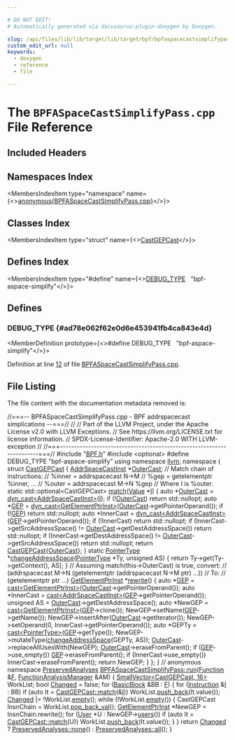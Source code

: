 ```yaml
---

# DO NOT EDIT!
# Automatically generated via docusaurus-plugin-doxygen by Doxygen.

slug: /api/files/lib/lib/target/lib/target/bpf/bpfaspacecastsimplifypass-cpp
custom_edit_url: null
keywords:
  - doxygen
  - reference
  - file

---
```





# The `BPFASpaceCastSimplifyPass.cpp` File Reference

<DoxygenPage pluginConfig={pluginConfig}>



## Included Headers

<IncludesList>
<IncludesListItem
  filePath="BPF.h"
  permalink="/docs/api/files/lib/lib/target/lib/target/bpf/bpf-h"
  isLocal="true" />
<IncludesListItem
  filePath="optional"
  permalink=""
  isLocal="false" />
</IncludesList>

## Namespaces Index

<MembersIndex>

<MembersIndexItem
  type="namespace"
  name={<><a href="/docs/api/namespaces/anonymous-bpfaspacecastsimplifypass-cpp-">anonymous&#123;BPFASpaceCastSimplifyPass.cpp&#125;</a></>}>
</MembersIndexItem>

</MembersIndex>

## Classes Index

<MembersIndex>

<MembersIndexItem
  type="struct"
  name={<><a href="/docs/api/structs/anonymous-namespace-bpfaspacecastsimplifypass-cpp-/castgepcast">CastGEPCast</a></>}>
</MembersIndexItem>

</MembersIndex>

## Defines Index

<MembersIndex>

<MembersIndexItem
  type="#define"
  name={<><a href="#ad78e062f62e0d6e453941fb4ca843e4d">DEBUG&#95;TYPE</a>&nbsp;&nbsp;&nbsp;&quot;bpf-aspace-simplify&quot;</>}>
</MembersIndexItem>

</MembersIndex>


<SectionDefinition>

## Defines

### DEBUG&#95;TYPE {#ad78e062f62e0d6e453941fb4ca843e4d}

<MemberDefinition
  prototype={<>#define DEBUG&#95;TYPE&nbsp;&nbsp;&nbsp;&quot;bpf-aspace-simplify&quot;</>}>

Definition at line <a href="#l00012">12</a> of file <a href="/docs/api/files/lib/lib/target/lib/target/bpf/bpfaspacecastsimplifypass-cpp">BPFASpaceCastSimplifyPass.cpp</a>.
</MemberDefinition>

</SectionDefinition>

## File Listing

The file content with the documentation metadata removed is:

<ProgramListing>

<Link id="l00001" /><CodeLine lineNumber="1"><span class="doxyHighlightComment">//===-- BPFASpaceCastSimplifyPass.cpp - BPF addrspacecast simplications --===//</span></CodeLine>
<Link id="l00002" /><CodeLine lineNumber="2"><span class="doxyHighlightComment">//</span></CodeLine>
<Link id="l00003" /><CodeLine lineNumber="3"><span class="doxyHighlightComment">// Part of the LLVM Project, under the Apache License v2.0 with LLVM Exceptions.</span></CodeLine>
<Link id="l00004" /><CodeLine lineNumber="4"><span class="doxyHighlightComment">// See https://llvm.org/LICENSE.txt for license information.</span></CodeLine>
<Link id="l00005" /><CodeLine lineNumber="5"><span class="doxyHighlightComment">// SPDX-License-Identifier: Apache-2.0 WITH LLVM-exception</span></CodeLine>
<Link id="l00006" /><CodeLine lineNumber="6"><span class="doxyHighlightComment">//</span></CodeLine>
<Link id="l00007" /><CodeLine lineNumber="7"><span class="doxyHighlightComment">//===----------------------------------------------------------------------===//</span></CodeLine>
<Link id="l00008" /><CodeLine lineNumber="8"></CodeLine>
<Link id="l00009" /><CodeLine lineNumber="9"><span class="doxyHighlightPreprocessor">#include &quot;<a href="/docs/api/files/lib/lib/target/lib/target/bpf/bpf-h">BPF.h</a>&quot;</span></CodeLine>
<Link id="l00010" /><CodeLine lineNumber="10"><span class="doxyHighlightPreprocessor">#include &lt;optional&gt;</span></CodeLine>
<Link id="l00011" /><CodeLine lineNumber="11"></CodeLine>
<Link id="l00012" /><CodeLine lineNumber="12" lineLink="#ad78e062f62e0d6e453941fb4ca843e4d"><span class="doxyHighlightPreprocessor">#define DEBUG&#95;TYPE &quot;bpf-aspace-simplify&quot;</span></CodeLine>
<Link id="l00013" /><CodeLine lineNumber="13"></CodeLine>
<Link id="l00014" /><CodeLine lineNumber="14"><span class="doxyHighlightKeyword">using namespace </span><span class="doxyHighlight"><a href="/docs/api/namespaces/llvm">llvm</a>;</span></CodeLine>
<Link id="l00015" /><CodeLine lineNumber="15"></CodeLine>
<Link id="l00016" /><CodeLine lineNumber="16" lineLink="/docs/api/namespaces/anonymous-bpfaspacecastsimplifypass-cpp-"><span class="doxyHighlightKeyword">namespace </span><span class="doxyHighlight">&#123;</span></CodeLine>
<Link id="l00017" /><CodeLine lineNumber="17"></CodeLine>
<Link id="l00018" /><CodeLine lineNumber="18" lineLink="/docs/api/structs/anonymous-namespace-bpfaspacecastsimplifypass-cpp-/castgepcast"><span class="doxyHighlightKeyword">struct </span><span class="doxyHighlight"><a href="/docs/api/structs/anonymous-namespace-bpfaspacecastsimplifypass-cpp-/castgepcast">CastGEPCast</a> &#123;</span></CodeLine>
<Link id="l00019" /><CodeLine lineNumber="19" lineLink="/docs/api/structs/anonymous-namespace-bpfaspacecastsimplifypass-cpp-/castgepcast/#a297d31288fe3e97d53e1b673638c0fe1"><span class="doxyHighlight">  <a href="/docs/api/classes/llvm/addrspacecastinst">AddrSpaceCastInst</a> &#42;<a href="/docs/api/structs/anonymous-namespace-bpfaspacecastsimplifypass-cpp-/castgepcast/#a297d31288fe3e97d53e1b673638c0fe1">OuterCast</a>;</span></CodeLine>
<Link id="l00020" /><CodeLine lineNumber="20"></CodeLine>
<Link id="l00021" /><CodeLine lineNumber="21"><span class="doxyHighlight">  </span><span class="doxyHighlightComment">// Match chain of instructions:</span></CodeLine>
<Link id="l00022" /><CodeLine lineNumber="22"><span class="doxyHighlight">  </span><span class="doxyHighlightComment">//   %inner = addrspacecast N-&gt;M</span></CodeLine>
<Link id="l00023" /><CodeLine lineNumber="23"><span class="doxyHighlight">  </span><span class="doxyHighlightComment">//   %gep   = getelementptr %inner, ...</span></CodeLine>
<Link id="l00024" /><CodeLine lineNumber="24"><span class="doxyHighlight">  </span><span class="doxyHighlightComment">//   %outer = addrspacecast M-&gt;N %gep</span></CodeLine>
<Link id="l00025" /><CodeLine lineNumber="25"><span class="doxyHighlight">  </span><span class="doxyHighlightComment">// Where I is %outer.</span></CodeLine>
<Link id="l00026" /><CodeLine lineNumber="26" lineLink="/docs/api/structs/anonymous-namespace-bpfaspacecastsimplifypass-cpp-/castgepcast/#ac868ac3d1fb9f763763f1f5f7bf35569"><span class="doxyHighlight">  </span><span class="doxyHighlightKeyword">static</span><span class="doxyHighlight"> std::optional&lt;CastGEPCast&gt; <a href="/docs/api/structs/anonymous-namespace-bpfaspacecastsimplifypass-cpp-/castgepcast/#ac868ac3d1fb9f763763f1f5f7bf35569">match</a>(<a href="/docs/api/classes/llvm/value">Value</a> &#42;<a href="/docs/api/files/lib/lib/support/md5-cpp/#ac0eafdc9ee161b71e7af98af736952fd">I</a>) &#123;</span></CodeLine>
<Link id="l00027" /><CodeLine lineNumber="27"><span class="doxyHighlight">    </span><span class="doxyHighlightKeyword">auto</span><span class="doxyHighlight"> &#42;<a href="/docs/api/structs/anonymous-namespace-bpfaspacecastsimplifypass-cpp-/castgepcast/#a297d31288fe3e97d53e1b673638c0fe1">OuterCast</a> = <a href="/docs/api/namespaces/llvm/#a22eeee01734061ac1b31ccd994c49eef">dyn&#95;cast&lt;AddrSpaceCastInst&gt;</a>(<a href="/docs/api/files/lib/lib/support/md5-cpp/#ac0eafdc9ee161b71e7af98af736952fd">I</a>);</span></CodeLine>
<Link id="l00028" /><CodeLine lineNumber="28"><span class="doxyHighlight">    </span><span class="doxyHighlightKeywordFlow">if</span><span class="doxyHighlight"> (!<a href="/docs/api/structs/anonymous-namespace-bpfaspacecastsimplifypass-cpp-/castgepcast/#a297d31288fe3e97d53e1b673638c0fe1">OuterCast</a>)</span></CodeLine>
<Link id="l00029" /><CodeLine lineNumber="29"><span class="doxyHighlight">      </span><span class="doxyHighlightKeywordFlow">return</span><span class="doxyHighlight"> std::nullopt;</span></CodeLine>
<Link id="l00030" /><CodeLine lineNumber="30"><span class="doxyHighlight">    </span><span class="doxyHighlightKeyword">auto</span><span class="doxyHighlight"> &#42;<a href="/docs/api/files/lib/lib/target/lib/target/hexagon/hexagoncommongep-cpp/#ad532e8710e50302e0a376b61c91fa91d">GEP</a> = <a href="/docs/api/namespaces/llvm/#a22eeee01734061ac1b31ccd994c49eef">dyn&#95;cast&lt;GetElementPtrInst&gt;</a>(<a href="/docs/api/structs/anonymous-namespace-bpfaspacecastsimplifypass-cpp-/castgepcast/#a297d31288fe3e97d53e1b673638c0fe1">OuterCast</a>-&gt;getPointerOperand());</span></CodeLine>
<Link id="l00031" /><CodeLine lineNumber="31"><span class="doxyHighlight">    </span><span class="doxyHighlightKeywordFlow">if</span><span class="doxyHighlight"> (!<a href="/docs/api/files/lib/lib/target/lib/target/hexagon/hexagoncommongep-cpp/#ad532e8710e50302e0a376b61c91fa91d">GEP</a>)</span></CodeLine>
<Link id="l00032" /><CodeLine lineNumber="32"><span class="doxyHighlight">      </span><span class="doxyHighlightKeywordFlow">return</span><span class="doxyHighlight"> std::nullopt;</span></CodeLine>
<Link id="l00033" /><CodeLine lineNumber="33"><span class="doxyHighlight">    </span><span class="doxyHighlightKeyword">auto</span><span class="doxyHighlight"> &#42;InnerCast = <a href="/docs/api/namespaces/llvm/#a22eeee01734061ac1b31ccd994c49eef">dyn&#95;cast&lt;AddrSpaceCastInst&gt;</a>(<a href="/docs/api/files/lib/lib/target/lib/target/hexagon/hexagoncommongep-cpp/#ad532e8710e50302e0a376b61c91fa91d">GEP</a>-&gt;getPointerOperand());</span></CodeLine>
<Link id="l00034" /><CodeLine lineNumber="34"><span class="doxyHighlight">    </span><span class="doxyHighlightKeywordFlow">if</span><span class="doxyHighlight"> (!InnerCast)</span></CodeLine>
<Link id="l00035" /><CodeLine lineNumber="35"><span class="doxyHighlight">      </span><span class="doxyHighlightKeywordFlow">return</span><span class="doxyHighlight"> std::nullopt;</span></CodeLine>
<Link id="l00036" /><CodeLine lineNumber="36"><span class="doxyHighlight">    </span><span class="doxyHighlightKeywordFlow">if</span><span class="doxyHighlight"> (InnerCast-&gt;getSrcAddressSpace() != <a href="/docs/api/structs/anonymous-namespace-bpfaspacecastsimplifypass-cpp-/castgepcast/#a297d31288fe3e97d53e1b673638c0fe1">OuterCast</a>-&gt;getDestAddressSpace())</span></CodeLine>
<Link id="l00037" /><CodeLine lineNumber="37"><span class="doxyHighlight">      </span><span class="doxyHighlightKeywordFlow">return</span><span class="doxyHighlight"> std::nullopt;</span></CodeLine>
<Link id="l00038" /><CodeLine lineNumber="38"><span class="doxyHighlight">    </span><span class="doxyHighlightKeywordFlow">if</span><span class="doxyHighlight"> (InnerCast-&gt;getDestAddressSpace() != <a href="/docs/api/structs/anonymous-namespace-bpfaspacecastsimplifypass-cpp-/castgepcast/#a297d31288fe3e97d53e1b673638c0fe1">OuterCast</a>-&gt;getSrcAddressSpace())</span></CodeLine>
<Link id="l00039" /><CodeLine lineNumber="39"><span class="doxyHighlight">      </span><span class="doxyHighlightKeywordFlow">return</span><span class="doxyHighlight"> std::nullopt;</span></CodeLine>
<Link id="l00040" /><CodeLine lineNumber="40"><span class="doxyHighlight">    </span><span class="doxyHighlightKeywordFlow">return</span><span class="doxyHighlight"> <a href="/docs/api/structs/anonymous-namespace-bpfaspacecastsimplifypass-cpp-/castgepcast">CastGEPCast</a>&#123;<a href="/docs/api/structs/anonymous-namespace-bpfaspacecastsimplifypass-cpp-/castgepcast/#a297d31288fe3e97d53e1b673638c0fe1">OuterCast</a>&#125;;</span></CodeLine>
<Link id="l00041" /><CodeLine lineNumber="41"><span class="doxyHighlight">  &#125;</span></CodeLine>
<Link id="l00042" /><CodeLine lineNumber="42"></CodeLine>
<Link id="l00043" /><CodeLine lineNumber="43" lineLink="/docs/api/structs/anonymous-namespace-bpfaspacecastsimplifypass-cpp-/castgepcast/#ac9d873e7b88defd621fe04dc43e8b337"><span class="doxyHighlight">  </span><span class="doxyHighlightKeyword">static</span><span class="doxyHighlight"> <a href="/docs/api/classes/llvm/pointertype">PointerType</a> &#42;<a href="/docs/api/structs/anonymous-namespace-bpfaspacecastsimplifypass-cpp-/castgepcast/#ac9d873e7b88defd621fe04dc43e8b337">changeAddressSpace</a>(<a href="/docs/api/classes/llvm/pointertype">PointerType</a> &#42;Ty, </span><span class="doxyHighlightKeywordType">unsigned</span><span class="doxyHighlight"> AS) &#123;</span></CodeLine>
<Link id="l00044" /><CodeLine lineNumber="44"><span class="doxyHighlight">    </span><span class="doxyHighlightKeywordFlow">return</span><span class="doxyHighlight"> Ty-&gt;get(Ty-&gt;getContext(), AS);</span></CodeLine>
<Link id="l00045" /><CodeLine lineNumber="45"><span class="doxyHighlight">  &#125;</span></CodeLine>
<Link id="l00046" /><CodeLine lineNumber="46"></CodeLine>
<Link id="l00047" /><CodeLine lineNumber="47"><span class="doxyHighlight">  </span><span class="doxyHighlightComment">// Assuming match(this-&gt;OuterCast) is true, convert:</span></CodeLine>
<Link id="l00048" /><CodeLine lineNumber="48"><span class="doxyHighlight">  </span><span class="doxyHighlightComment">//   (addrspacecast M-&gt;N (getelementptr (addrspacecast N-&gt;M ptr) ...))</span></CodeLine>
<Link id="l00049" /><CodeLine lineNumber="49"><span class="doxyHighlight">  </span><span class="doxyHighlightComment">// To:</span></CodeLine>
<Link id="l00050" /><CodeLine lineNumber="50"><span class="doxyHighlight">  </span><span class="doxyHighlightComment">//   (getelementptr ptr ...)</span></CodeLine>
<Link id="l00051" /><CodeLine lineNumber="51" lineLink="/docs/api/structs/anonymous-namespace-bpfaspacecastsimplifypass-cpp-/castgepcast/#ab558890ee34084040e962c122ddd83f4"><span class="doxyHighlight">  <a href="/docs/api/classes/llvm/getelementptrinst">GetElementPtrInst</a> &#42;<a href="/docs/api/structs/anonymous-namespace-bpfaspacecastsimplifypass-cpp-/castgepcast/#ab558890ee34084040e962c122ddd83f4">rewrite</a>() &#123;</span></CodeLine>
<Link id="l00052" /><CodeLine lineNumber="52"><span class="doxyHighlight">    </span><span class="doxyHighlightKeyword">auto</span><span class="doxyHighlight"> &#42;<a href="/docs/api/files/lib/lib/target/lib/target/hexagon/hexagoncommongep-cpp/#ad532e8710e50302e0a376b61c91fa91d">GEP</a> = <a href="/docs/api/namespaces/llvm/#ac4fc845f5ed92de63cd4474f128f5fc5">cast&lt;GetElementPtrInst&gt;</a>(<a href="/docs/api/structs/anonymous-namespace-bpfaspacecastsimplifypass-cpp-/castgepcast/#a297d31288fe3e97d53e1b673638c0fe1">OuterCast</a>-&gt;getPointerOperand());</span></CodeLine>
<Link id="l00053" /><CodeLine lineNumber="53"><span class="doxyHighlight">    </span><span class="doxyHighlightKeyword">auto</span><span class="doxyHighlight"> &#42;InnerCast = <a href="/docs/api/namespaces/llvm/#ac4fc845f5ed92de63cd4474f128f5fc5">cast&lt;AddrSpaceCastInst&gt;</a>(<a href="/docs/api/files/lib/lib/target/lib/target/hexagon/hexagoncommongep-cpp/#ad532e8710e50302e0a376b61c91fa91d">GEP</a>-&gt;getPointerOperand());</span></CodeLine>
<Link id="l00054" /><CodeLine lineNumber="54"><span class="doxyHighlight">    </span><span class="doxyHighlightKeywordType">unsigned</span><span class="doxyHighlight"> AS = <a href="/docs/api/structs/anonymous-namespace-bpfaspacecastsimplifypass-cpp-/castgepcast/#a297d31288fe3e97d53e1b673638c0fe1">OuterCast</a>-&gt;getDestAddressSpace();</span></CodeLine>
<Link id="l00055" /><CodeLine lineNumber="55"><span class="doxyHighlight">    </span><span class="doxyHighlightKeyword">auto</span><span class="doxyHighlight"> &#42;NewGEP = <a href="/docs/api/namespaces/llvm/#ac4fc845f5ed92de63cd4474f128f5fc5">cast&lt;GetElementPtrInst&gt;</a>(<a href="/docs/api/files/lib/lib/target/lib/target/hexagon/hexagoncommongep-cpp/#ad532e8710e50302e0a376b61c91fa91d">GEP</a>-&gt;clone());</span></CodeLine>
<Link id="l00056" /><CodeLine lineNumber="56"><span class="doxyHighlight">    NewGEP-&gt;setName(<a href="/docs/api/files/lib/lib/target/lib/target/hexagon/hexagoncommongep-cpp/#ad532e8710e50302e0a376b61c91fa91d">GEP</a>-&gt;getName());</span></CodeLine>
<Link id="l00057" /><CodeLine lineNumber="57"><span class="doxyHighlight">    NewGEP-&gt;insertAfter(<a href="/docs/api/structs/anonymous-namespace-bpfaspacecastsimplifypass-cpp-/castgepcast/#a297d31288fe3e97d53e1b673638c0fe1">OuterCast</a>-&gt;getIterator());</span></CodeLine>
<Link id="l00058" /><CodeLine lineNumber="58"><span class="doxyHighlight">    NewGEP-&gt;setOperand(0, InnerCast-&gt;getPointerOperand());</span></CodeLine>
<Link id="l00059" /><CodeLine lineNumber="59"><span class="doxyHighlight">    </span><span class="doxyHighlightKeyword">auto</span><span class="doxyHighlight"> &#42;GEPTy = <a href="/docs/api/namespaces/llvm/#ac4fc845f5ed92de63cd4474f128f5fc5">cast&lt;PointerType&gt;</a>(<a href="/docs/api/files/lib/lib/target/lib/target/hexagon/hexagoncommongep-cpp/#ad532e8710e50302e0a376b61c91fa91d">GEP</a>-&gt;getType());</span></CodeLine>
<Link id="l00060" /><CodeLine lineNumber="60"><span class="doxyHighlight">    NewGEP-&gt;mutateType(<a href="/docs/api/structs/anonymous-namespace-bpfaspacecastsimplifypass-cpp-/castgepcast/#ac9d873e7b88defd621fe04dc43e8b337">changeAddressSpace</a>(GEPTy, AS));</span></CodeLine>
<Link id="l00061" /><CodeLine lineNumber="61"><span class="doxyHighlight">    <a href="/docs/api/structs/anonymous-namespace-bpfaspacecastsimplifypass-cpp-/castgepcast/#a297d31288fe3e97d53e1b673638c0fe1">OuterCast</a>-&gt;replaceAllUsesWith(NewGEP);</span></CodeLine>
<Link id="l00062" /><CodeLine lineNumber="62"><span class="doxyHighlight">    <a href="/docs/api/structs/anonymous-namespace-bpfaspacecastsimplifypass-cpp-/castgepcast/#a297d31288fe3e97d53e1b673638c0fe1">OuterCast</a>-&gt;eraseFromParent();</span></CodeLine>
<Link id="l00063" /><CodeLine lineNumber="63"><span class="doxyHighlight">    </span><span class="doxyHighlightKeywordFlow">if</span><span class="doxyHighlight"> (<a href="/docs/api/files/lib/lib/target/lib/target/hexagon/hexagoncommongep-cpp/#ad532e8710e50302e0a376b61c91fa91d">GEP</a>-&gt;use&#95;empty())</span></CodeLine>
<Link id="l00064" /><CodeLine lineNumber="64"><span class="doxyHighlight">      <a href="/docs/api/files/lib/lib/target/lib/target/hexagon/hexagoncommongep-cpp/#ad532e8710e50302e0a376b61c91fa91d">GEP</a>-&gt;eraseFromParent();</span></CodeLine>
<Link id="l00065" /><CodeLine lineNumber="65"><span class="doxyHighlight">    </span><span class="doxyHighlightKeywordFlow">if</span><span class="doxyHighlight"> (InnerCast-&gt;use&#95;empty())</span></CodeLine>
<Link id="l00066" /><CodeLine lineNumber="66"><span class="doxyHighlight">      InnerCast-&gt;eraseFromParent();</span></CodeLine>
<Link id="l00067" /><CodeLine lineNumber="67"><span class="doxyHighlight">    </span><span class="doxyHighlightKeywordFlow">return</span><span class="doxyHighlight"> NewGEP;</span></CodeLine>
<Link id="l00068" /><CodeLine lineNumber="68"><span class="doxyHighlight">  &#125;</span></CodeLine>
<Link id="l00069" /><CodeLine lineNumber="69"><span class="doxyHighlight">&#125;;</span></CodeLine>
<Link id="l00070" /><CodeLine lineNumber="70"></CodeLine>
<Link id="l00071" /><CodeLine lineNumber="71"><span class="doxyHighlight">&#125; </span><span class="doxyHighlightComment">// anonymous namespace</span></CodeLine>
<Link id="l00072" /><CodeLine lineNumber="72"></CodeLine>
<Link id="l00073" /><CodeLine lineNumber="73" lineLink="/docs/api/classes/llvm/bpfaspacecastsimplifypass/#a76364c57022d89ac618f1b1e22bef6e2"><span class="doxyHighlight"><a href="/docs/api/classes/llvm/preservedanalyses">PreservedAnalyses</a> <a href="/docs/api/classes/llvm/bpfaspacecastsimplifypass/#a76364c57022d89ac618f1b1e22bef6e2">BPFASpaceCastSimplifyPass::run</a>(<a href="/docs/api/classes/llvm/function">Function</a> &amp;<a href="/docs/api/files/lib/lib/support/md5-cpp/#a96d73bbd7af15cb1fc38c3f4a3bd82e9">F</a>,</span></CodeLine>
<Link id="l00074" /><CodeLine lineNumber="74"><span class="doxyHighlight">                                                 <a href="/docs/api/namespaces/llvm/#adce09a5a0de0e3177eb00e932734af2f">FunctionAnalysisManager</a> &amp;AM) &#123;</span></CodeLine>
<Link id="l00075" /><CodeLine lineNumber="75"><span class="doxyHighlight">  <a href="/docs/api/classes/llvm/smallvector">SmallVector&lt;CastGEPCast, 16&gt;</a> WorkList;</span></CodeLine>
<Link id="l00076" /><CodeLine lineNumber="76"><span class="doxyHighlight">  </span><span class="doxyHighlightKeywordType">bool</span><span class="doxyHighlight"> <a href="/docs/api/groups/arcopt/#gaa57b1a4e6a1c79233913139635169cf1">Changed</a> = </span><span class="doxyHighlightKeyword">false</span><span class="doxyHighlight">;</span></CodeLine>
<Link id="l00077" /><CodeLine lineNumber="77"><span class="doxyHighlight">  </span><span class="doxyHighlightKeywordFlow">for</span><span class="doxyHighlight"> (<a href="/docs/api/classes/llvm/basicblock">BasicBlock</a> &amp;BB : <a href="/docs/api/files/lib/lib/support/md5-cpp/#a96d73bbd7af15cb1fc38c3f4a3bd82e9">F</a>) &#123;</span></CodeLine>
<Link id="l00078" /><CodeLine lineNumber="78"><span class="doxyHighlight">    </span><span class="doxyHighlightKeywordFlow">for</span><span class="doxyHighlight"> (<a href="/docs/api/classes/llvm/instruction">Instruction</a> &amp;<a href="/docs/api/files/lib/lib/support/md5-cpp/#ac0eafdc9ee161b71e7af98af736952fd">I</a> : BB)</span></CodeLine>
<Link id="l00079" /><CodeLine lineNumber="79"><span class="doxyHighlight">      </span><span class="doxyHighlightKeywordFlow">if</span><span class="doxyHighlight"> (</span><span class="doxyHighlightKeyword">auto</span><span class="doxyHighlight"> It = <a href="/docs/api/structs/anonymous-namespace-bpfaspacecastsimplifypass-cpp-/castgepcast/#ac868ac3d1fb9f763763f1f5f7bf35569">CastGEPCast::match</a>(&amp;<a href="/docs/api/files/lib/lib/support/md5-cpp/#ac0eafdc9ee161b71e7af98af736952fd">I</a>))</span></CodeLine>
<Link id="l00080" /><CodeLine lineNumber="80"><span class="doxyHighlight">        WorkList.<a href="/docs/api/classes/llvm/smallvectortemplatebase/#af42bfbc067df27c19ee2fc859df58799">push&#95;back</a>(It.value());</span></CodeLine>
<Link id="l00081" /><CodeLine lineNumber="81"><span class="doxyHighlight">    <a href="/docs/api/groups/arcopt/#gaa57b1a4e6a1c79233913139635169cf1">Changed</a> |= !WorkList.<a href="/docs/api/classes/llvm/smallvectortemplatecommon/#ad9a3c7bc26b130377bbafc170b5f88a2">empty</a>();</span></CodeLine>
<Link id="l00082" /><CodeLine lineNumber="82"></CodeLine>
<Link id="l00083" /><CodeLine lineNumber="83"><span class="doxyHighlight">    </span><span class="doxyHighlightKeywordFlow">while</span><span class="doxyHighlight"> (!WorkList.<a href="/docs/api/classes/llvm/smallvectortemplatecommon/#ad9a3c7bc26b130377bbafc170b5f88a2">empty</a>()) &#123;</span></CodeLine>
<Link id="l00084" /><CodeLine lineNumber="84"><span class="doxyHighlight">      CastGEPCast InsnChain = WorkList.<a href="/docs/api/classes/llvm/smallvectorimpl/#a0c8ffe664a36e30d49c84d0aded2fe08">pop&#95;back&#95;val</a>();</span></CodeLine>
<Link id="l00085" /><CodeLine lineNumber="85"><span class="doxyHighlight">      <a href="/docs/api/classes/llvm/getelementptrinst">GetElementPtrInst</a> &#42;NewGEP = InsnChain.rewrite();</span></CodeLine>
<Link id="l00086" /><CodeLine lineNumber="86"><span class="doxyHighlight">      </span><span class="doxyHighlightKeywordFlow">for</span><span class="doxyHighlight"> (<a href="/docs/api/classes/llvm/user">User</a> &#42;U : NewGEP-&gt;<a href="/docs/api/classes/llvm/value/#a411cf3e3932f209ce3374cb31adc1da6">users</a>())</span></CodeLine>
<Link id="l00087" /><CodeLine lineNumber="87"><span class="doxyHighlight">        </span><span class="doxyHighlightKeywordFlow">if</span><span class="doxyHighlight"> (</span><span class="doxyHighlightKeyword">auto</span><span class="doxyHighlight"> It = <a href="/docs/api/structs/anonymous-namespace-bpfaspacecastsimplifypass-cpp-/castgepcast/#ac868ac3d1fb9f763763f1f5f7bf35569">CastGEPCast::match</a>(U))</span></CodeLine>
<Link id="l00088" /><CodeLine lineNumber="88"><span class="doxyHighlight">          WorkList.<a href="/docs/api/classes/llvm/smallvectortemplatebase/#af42bfbc067df27c19ee2fc859df58799">push&#95;back</a>(It.value());</span></CodeLine>
<Link id="l00089" /><CodeLine lineNumber="89"><span class="doxyHighlight">    &#125;</span></CodeLine>
<Link id="l00090" /><CodeLine lineNumber="90"><span class="doxyHighlight">  &#125;</span></CodeLine>
<Link id="l00091" /><CodeLine lineNumber="91"><span class="doxyHighlight">  </span><span class="doxyHighlightKeywordFlow">return</span><span class="doxyHighlight"> <a href="/docs/api/groups/arcopt/#gaa57b1a4e6a1c79233913139635169cf1">Changed</a> ? <a href="/docs/api/classes/llvm/preservedanalyses/#a03797a73044a81cbc6a3409d6c72ee8f">PreservedAnalyses::none</a>() : <a href="/docs/api/classes/llvm/preservedanalyses/#a1258a1ff55557c27684010ebd7283712">PreservedAnalyses::all</a>();</span></CodeLine>
<Link id="l00092" /><CodeLine lineNumber="92"><span class="doxyHighlight">&#125;</span></CodeLine>

</ProgramListing>


</DoxygenPage>
